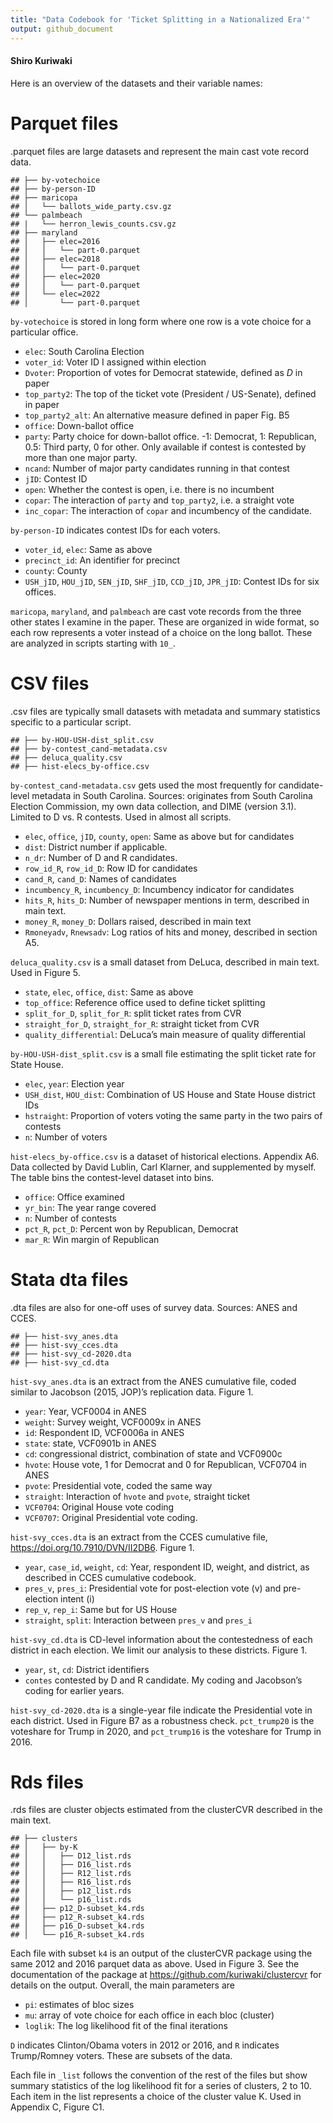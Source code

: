 ```yaml
---
title: "Data Codebook for 'Ticket Splitting in a Nationalized Era'"
output: github_document
---
```


#### Shiro Kuriwaki

Here is an overview of the datasets and their variable names:

# Parquet files

.parquet files are large datasets and represent the main cast vote record data.

    ## ├── by-votechoice
    ## ├── by-person-ID
    ## ├── maricopa
    ## │   └── ballots_wide_party.csv.gz
    ## └── palmbeach
    ## |   └── herron_lewis_counts.csv.gz
    ## ├── maryland
    ## │   ├── elec=2016
    ## │   │   └── part-0.parquet
    ## │   ├── elec=2018
    ## │   │   └── part-0.parquet
    ## │   ├── elec=2020
    ## │   │   └── part-0.parquet
    ## │   └── elec=2022
    ## │       └── part-0.parquet

`by-votechoice` is stored in long form where one row is a vote choice for a particular office. 

* `elec`: South Carolina Election
* `voter_id`: Voter ID I assigned within election
* `Dvoter`: Proportion of votes for Democrat statewide, defined as $D$ in paper
* `top_party2`: The top of the ticket vote (President / US-Senate), defined in paper
* `top_party2_alt`: An alternative measure defined in paper Fig. B5
* `office`: Down-ballot office
* `party`: Party choice for down-ballot office. -1: Democrat, 1: Republican, 0.5: Third party, 0 for other. Only available if contest is contested by more than one major party.
* `ncand`: Number of major party candidates running in that contest
* `jID`: Contest ID
* `open`: Whether the contest is open, i.e. there is no incumbent
* `copar`: The interaction of `party` and `top_party2`, i.e. a straight vote
* `inc_copar`: The interaction of `copar` and incumbency of the candidate.


`by-person-ID` indicates contest IDs for each voters. 

* `voter_id`, `elec`: Same as above
* `precinct_id`: An identifier for precinct
* `county`: County
* `USH_jID`, `HOU_jID`, `SEN_jID`, `SHF_jID`, `CCD_jID`, `JPR_jID`: Contest IDs for six offices.


`maricopa`, `maryland`, and `palmbeach` are cast vote records from the three other states I examine in the paper. These are organized in wide format, so each row represents a voter instead of a choice on the long ballot. These are analyzed in scripts starting with `10_`.


# CSV files

.csv files are typically small datasets with metadata and summary statistics specific to a particular script. 

    ## ├── by-HOU-USH-dist_split.csv
    ## ├── by-contest_cand-metadata.csv
    ## ├── deluca_quality.csv
    ## ├── hist-elecs_by-office.csv
    
`by-contest_cand-metadata.csv` gets used the most frequently for candidate-level metadata in South Carolina. Sources: originates from South Carolina Election Commission, my own data collection, and DIME (version 3.1). Limited to D vs. R contests. Used in almost all scripts.

* `elec`, `office`, `jID`, `county`, `open`: Same as above but for candidates
* `dist`: District number if applicable.
* `n_dr`: Number of D and R candidates.
* `row_id_R`, `row_id_D`: Row ID for candidates 
* `cand_R`,  `cand_D`: Names of candidates
* `incumbency_R`, `incumbency_D`: Incumbency indicator for candidates
* `hits_R`, `hits_D`: Number of newspaper mentions in term, described in main text.
* `money_R`, `money_D`: Dollars raised, described in main text
* `Rmoneyadv`, `Rnewsadv`: Log ratios of hits and money, described in section A5. 

`deluca_quality.csv` is a small dataset from DeLuca, described in main text. Used in Figure 5.

* `state`, `elec`, `office`, `dist`: Same as above
* `top_office`: Reference office used to define ticket splitting
* `split_for_D`, `split_for_R`: split ticket rates from CVR
* `straight_for_D`, `straight_for_R`: straight ticket from CVR
* `quality_differential`: DeLuca's main measure of quality differential

`by-HOU-USH-dist_split.csv` is a small file estimating the split ticket rate for State House. 

* `elec`, `year`: Election year
* `USH_dist`, `HOU_dist`: Combination of US House and State House district IDs
* `hstraight`: Proportion of voters voting the same party in the two pairs of contests
* `n`: Number of voters


`hist-elecs_by-office.csv` is a dataset of historical elections. Appendix A6. Data collected by David Lublin, Carl Klarner, and supplemented by myself. The table bins the contest-level dataset into bins.

* `office`: Office examined
* `yr_bin`: The year range covered
* `n`: Number of contests
* `pct_R`, `pct_D`: Percent won by Republican, Democrat
* `mar_R`: Win margin of Republican


# Stata dta files
.dta files are also for one-off uses of survey data. Sources: ANES and CCES.

    ## ├── hist-svy_anes.dta
    ## ├── hist-svy_cces.dta
    ## ├── hist-svy_cd-2020.dta
    ## ├── hist-svy_cd.dta
    

`hist-svy_anes.dta` is an extract from the ANES cumulative file, coded similar to Jacobson (2015, JOP)'s replication data. Figure 1.

* `year`: Year, VCF0004 in ANES
* `weight`: Survey weight, VCF0009x in ANES
* `id`: Respondent ID, VCF0006a in ANES
* `state`: state, VCF0901b in ANES
* `cd`: congressional district, combination of state and  VCF0900c
* `hvote`: House vote, 1 for Democrat and 0 for Republican, VCF0704 in ANES
* `pvote`: Presidential vote, coded the same way   
* `straight`: Interaction of `hvote`  and `pvote`, straight ticket
* `VCF0704`: Original House vote coding 
* `VCF0707`: Original Presidential vote coding.

`hist-svy_cces.dta` is an extract from the CCES cumulative file, <https://doi.org/10.7910/DVN/II2DB6>. Figure 1.

* `year`, `case_id`, `weight`, `cd`: Year, respondent ID, weight, and district, as described in CCES cumulative codebook.
* `pres_v`, `pres_i`: Presidential vote for post-election vote (v) and pre-election intent (i)
* `rep_v`, `rep_i`: Same but for US House
* `straight`, `split`: Interaction between `pres_v` and `pres_i`


`hist-svy_cd.dta` is CD-level information about the contestedness of each district in each election. We limit our analysis to these districts. Figure 1.

* `year`, `st`, `cd`: District identifiers
* `contes` contested by D and R candidate. My coding and Jacobson's coding for earlier years.

`hist-svy_cd-2020.dta` is a single-year file indicate the Presidential vote in each district. Used in Figure B7 as a robustness check. `pct_trump20` is the voteshare for Trump in 2020, and `pct_trump16` is the voteshare for Trump in 2016.


# Rds files
.rds files are cluster objects estimated from the clusterCVR described in the main text.

    ## ├── clusters
    ## │   ├── by-K
    ## │   │   ├── D12_list.rds
    ## │   │   ├── D16_list.rds
    ## │   │   ├── R12_list.rds
    ## │   │   ├── R16_list.rds
    ## │   │   ├── p12_list.rds
    ## │   │   └── p16_list.rds
    ## │   ├── p12_D-subset_k4.rds
    ## │   ├── p12_R-subset_k4.rds
    ## │   ├── p16_D-subset_k4.rds
    ## │   └── p16_R-subset_k4.rds
    
Each file with subset `k4` is an output of the clusterCVR package using the same 2012 and 2016 parquet data as above.  Used in Figure 3. See the documentation of the package at <https://github.com/kuriwaki/clustercvr> for details on the output. Overall, the main parameters are

* `pi`: estimates of bloc sizes
* `mu`: array of vote choice for each office in each bloc (cluster)
* `loglik`: The log likelihood fit of the final iterations

`D` indicates Clinton/Obama voters in 2012 or 2016, and `R` indicates Trump/Romney voters. These are subsets of the data.

Each file in `_list` follows the convention of the rest of the files but show summary statistics of the log likelihood fit for a series of clusters, 2 to 10. Each item in the list represents a choice of the cluster value K. Used in Appendix C, Figure C1. 
